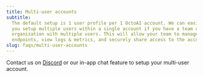 ```yaml
---
title: Multi-user accounts
subtitle: 
  The default setup is 1 user profile per 1 OctoAI account. We can easily help
  you setup multiple users within a single account if you have a team or
  organization with multiple users. This will allow your team to manage
  endpoints, view logs & metrics, and securely share access to the account.
slug: faqs/multi-user-accounts
---
```



Contact us on [Discord](https://discord.gg/rXTPeRBcG7) or our in-app chat feature to setup your multi-user account.